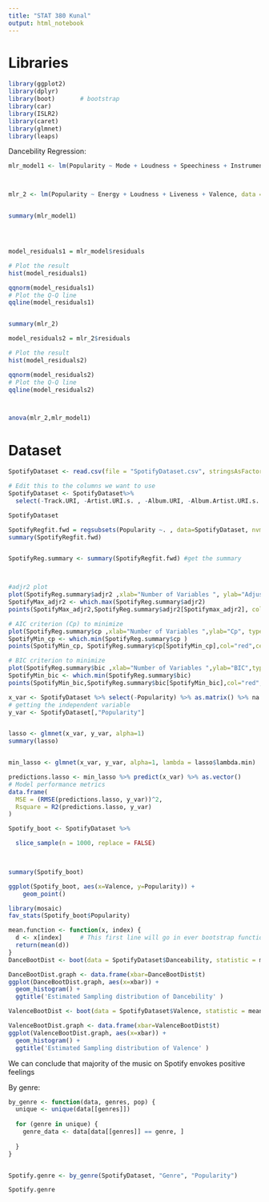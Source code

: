 ```yaml
---
title: "STAT 380 Kunal"
output: html_notebook
---
```


# Libraries 
```r
library(ggplot2)
library(dplyr)
library(boot)       # bootstrap
library(car)
library(ISLR2)
library(caret)
library(glmnet)
library(leaps)
```


Dancebility Regression:


```r
mlr_model1 <- lm(Popularity ~ Mode + Loudness + Speechiness + Instrumentalness + Acousticness + Time.Signature + Tempo, data = SpotifyDataset)



mlr_2 <- lm(Popularity ~ Energy + Loudness + Liveness + Valence, data = SpotifyDataset)


summary(mlr_model1)




model_residuals1 = mlr_model$residuals

# Plot the result
hist(model_residuals1)

qqnorm(model_residuals1)
# Plot the Q-Q line
qqline(model_residuals1)


summary(mlr_2)

model_residuals2 = mlr_2$residuals

# Plot the result
hist(model_residuals2)

qqnorm(model_residuals2)
# Plot the Q-Q line
qqline(model_residuals2)



anova(mlr_2,mlr_model1)

```


# Dataset
```r
SpotifyDataset <- read.csv(file = "SpotifyDataset.csv", stringsAsFactors = FALSE)

# Edit this to the columns we want to use
SpotifyDataset <- SpotifyDataset%>%
  select(-Track.URI, -Artist.URI.s. , -Album.URI, -Album.Artist.URI.s. , -Album.Image.URL , -Track.Preview.URL , -ISRC, -Added.By, -Added.At, -Album.Genres, -Copyrights)

SpotifyDataset
```


```r
SpotifyRegfit.fwd = regsubsets(Popularity ~. , data=SpotifyDataset, nvmax=10, method ="exhaustive")
summary(SpotifyRegfit.fwd)


SpotifyReg.summary <- summary(SpotifyRegfit.fwd) #get the summary



#adjr2 plot
plot(SpotifyReg.summary$adjr2 ,xlab="Number of Variables ", ylab="Adjusted RSq",type="l")
SpotifyMax_adjr2 <- which.max(SpotifyReg.summary$adjr2)
points(SpotifyMax_adjr2,SpotifyReg.summary$adjr2[Spotifymax_adjr2], col="red",cex=2,pch=20)

# AIC criterion (Cp) to minimize
plot(SpotifyReg.summary$cp ,xlab="Number of Variables ",ylab="Cp", type='l')
SpotifyMin_cp <- which.min(SpotifyReg.summary$cp )
points(SpotifyMin_cp, SpotifyReg.summary$cp[SpotifyMin_cp],col="red",cex=2,pch=20)

# BIC criterion to minimize
plot(SpotifyReg.summary$bic ,xlab="Number of Variables ",ylab="BIC",type='l')
SpotifyMin_bic <- which.min(SpotifyReg.summary$bic)
points(SpotifyMin_bic,SpotifyReg.summary$bic[SpotifyMin_bic],col="red",cex=2,pch=20)
```



```r


x_var <- SpotifyDataset %>% select(-Popularity) %>% as.matrix() %>% na.omit
# getting the independent variable
y_var <- SpotifyDataset[,"Popularity"] 


lasso <- glmnet(x_var, y_var, alpha=1)
summary(lasso)


min_lasso <- glmnet(x_var, y_var, alpha=1, lambda = lasso$lambda.min)

predictions.lasso <- min_lasso %>% predict(x_var) %>% as.vector()
# Model performance metrics
data.frame(
  MSE = (RMSE(predictions.lasso, y_var))^2,
  Rsquare = R2(predictions.lasso, y_var)
)

```










```r

Spotify_boot <- SpotifyDataset %>% 

  slice_sample(n = 1000, replace = FALSE) 

  

summary(Spotify_boot)

``` 


```r
ggplot(Spotify_boot, aes(x=Valence, y=Popularity)) + 
    geom_point()
```









 
```r
library(mosaic)
fav_stats(Spotify_boot$Popularity)
```



```r


mean.function <- function(x, index) {
  d <- x[index]     # This first line will go in ever bootstrap function you make.
  return(mean(d))  
}
DanceBootDist <- boot(data = SpotifyDataset$Danceability, statistic = mean.function, R=10000)

DanceBootDist.graph <- data.frame(xbar=DanceBootDist$t)
ggplot(DanceBootDist.graph, aes(x=xbar)) +
  geom_histogram() + 
  ggtitle('Estimated Sampling distribution of Dancebility' )

```





```r
ValenceBootDist <- boot(data = SpotifyDataset$Valence, statistic = mean.function, R=10000)

ValenceBootDist.graph <- data.frame(xbar=ValenceBootDist$t)
ggplot(ValenceBootDist.graph, aes(x=xbar)) +
  geom_histogram() + 
  ggtitle('Estimated Sampling distribution of Valence' )
```
We can conclude that majority of the music on Spotify envokes positive feelings 




By genre:

```r
by_genre <- function(data, genres, pop) {
  unique <- unique(data[[genres]])
  
  for (genre in unique) {
    genre_data <- data[data[[genres]] == genre, ]
    
  }
}


Spotify.genre <- by_genre(SpotifyDataset, "Genre", "Popularity")

Spotify.genre
```



